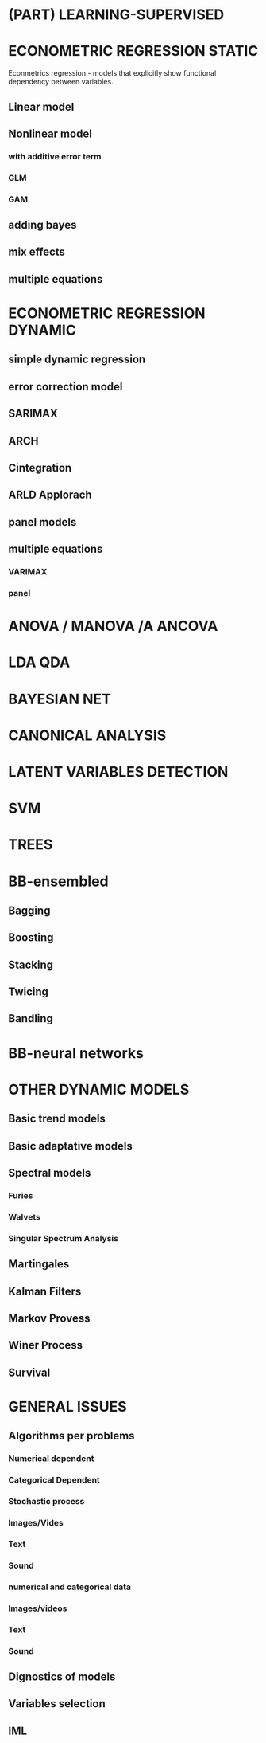 # (PART) <lfg>LEARNING-SUPERVISED</lfg> {-}


# ECONOMETRIC REGRESSION STATIC

Econmetrics regression - models that explicitly show functional dependency between variables. 

## Linear model


## Nonlinear model
  
### with additive error term

### GLM

### GAM


## adding bayes

## mix effects

## multiple equations


# ECONOMETRIC REGRESSION DYNAMIC

## simple dynamic regression

## error correction model

## SARIMAX

## ARCH

## Cintegration

## ARLD Applorach

## panel models

## multiple equations

### VARIMAX

### panel





# ANOVA / MANOVA /A ANCOVA


# LDA QDA


# BAYESIAN NET


# CANONICAL ANALYSIS


# LATENT VARIABLES DETECTION


# SVM


# TREES


# BB-ensembled

## Bagging

## Boosting

## Stacking

## Twicing

## Bandling



# BB-neural networks



# OTHER DYNAMIC MODELS


## Basic trend models


## Basic adaptative models


## Spectral models


### Furies

### Walvets

### Singular Spectrum Analysis


## Martingales


## Kalman Filters


## Markov Provess


## Winer Process


## Survival







# GENERAL ISSUES


## Algorithms per problems

### Numerical dependent

### Categorical Dependent

### Stochastic process

### Images/Vides

### Text

### Sound


### numerical and categorical data

### Images/videos

### Text

### Sound


## Dignostics of models

## Variables selection

## IML
